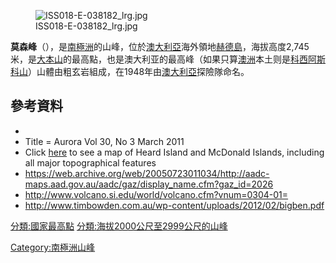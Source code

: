 [[Image:ISS018-E-038182_lrg.jpg|right]]

'''莫森峰'''（{{lang-en|Mawson Peak}}），是[[南極洲|南極洲]]的山峰，位於[[澳大利亞|澳大利亞]]海外領地[[赫德島|赫德島]]，海拔高度2,745米，是[[大本山_(赫德島)|大本山]]的最高點，也是澳大利亚的最高峰（如果只算[[澳洲|澳洲]]本土则是[[科西阿斯科山|科西阿斯科山]]）山體由粗玄岩組成，在1948年由[[澳大利亞|澳大利亞]]探險隊命名。

==參考資料==
* {{cite book|last=LeMasurier|first=WE|coauthors=Thomson JW (eds)|title=Volcanoes of the Antarctic Plate and Southern Oceans|publisher=American Geophysical Union|year=1990|isbn=0-87590-172-7}}
* Title = Aurora Vol 30, No 3 March 2011
*Click [http://www.heardisland.aq/__data/assets/pdf_file/0018/639/HIMI_general.pdf here] {{Wayback|url=http://www.heardisland.aq/__data/assets/pdf_file/0018/639/HIMI_general.pdf |date=20140211194507 }} to see a map of Heard Island and McDonald Islands, including all major topographical features
* https://web.archive.org/web/20050723011034/http://aadc-maps.aad.gov.au/aadc/gaz/display_name.cfm?gaz_id=2026
* http://www.volcano.si.edu/world/volcano.cfm?vnum=0304-01= {{Wayback|url=http://www.volcano.si.edu/world/volcano.cfm?vnum=0304-01= |date=20201114000845 }}
* http://www.timbowden.com.au/wp-content/uploads/2012/02/bigben.pdf {{Wayback|url=http://www.timbowden.com.au/wp-content/uploads/2012/02/bigben.pdf |date=20210322221222 }}

{{Antarctica-geo-stub}}
[[Category:南極洲山峰|Category:南極洲山峰]]
[[分類:國家最高點|分類:國家最高點]]
[[分類:海拔2000公尺至2999公尺的山峰|分類:海拔2000公尺至2999公尺的山峰]]